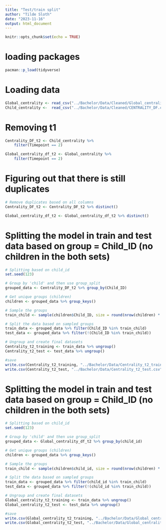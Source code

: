 ```yaml
---
title: "Test/train split"
author: "Tilde Sloth"
date: "2023-11-16"
output: html_document
---
```


```r
knitr::opts_chunk$set(echo = TRUE)
```


# loading packages
```r
pacman::p_load(tidyverse)
```

# Loading data
```r
Global_centrality <- read_csv("../Bachelor/Data/Cleaned/Global_centrality_DF.csv")
Child_centrality <-  read_csv("../Bachelor/Data/Cleaned/CENTRALITY_DF.csv")
```

# Removing t1
```r
Centrality_DF_t2 <- Child_centrality %>% 
    filter(Timepoint == 2)

Global_centrality_df_t2 <- Global_centrality %>% 
    filter(Timepoint == 2)
```

# Figuring out that there is still duplicates
```r
# Remove duplicates based on all columns
Centrality_DF_t2 <- Centrality_DF_t2 %>% distinct()

Global_centrality_df_t2 <- Global_centrality_df_t2 %>% distinct()
```

# Splitting the model in train and test data based on group = Child_ID (no children in the both sets)
```r
# Splitting based on child_id
set.seed(123)

# Group by 'child' and then use group_split
grouped_data <- Centrality_DF_t2 %>% group_by(Child_ID)

# Get unique groups (children)
children <- grouped_data %>% group_keys()

# Sample the groups
train_child <- sample(children$Child_ID, size = round(nrow(children) * 0.8))

# Split the data based on sampled groups
train_data <- grouped_data %>% filter(Child_ID %in% train_child)
test_data <- grouped_data %>% filter(!(Child_ID %in% train_child))

# Ungroup and create final datasets
Centrality_t2_training <- train_data %>% ungroup()
Centrality_t2_test <- test_data %>% ungroup()

#save
write.csv(Centrality_t2_training, "../Bachelor/Data/Centrality_t2_training.csv")
write.csv(Centrality_t2_test, "../Bachelor/Data/Centrality_t2_test.csv")
```

# Splitting the model in train and test data based on group = Child_ID (no children in the both sets)
```r
# Splitting based on child_id
set.seed(123)

# Group by 'child' and then use group_split
grouped_data <- Global_centrality_df_t2 %>% group_by(child_id)

# Get unique groups (children)
children <- grouped_data %>% group_keys()

# Sample the groups
train_child <- sample(children$child_id, size = round(nrow(children) * 0.8))

# Split the data based on sampled groups
train_data <- grouped_data %>% filter(child_id %in% train_child)
test_data <- grouped_data %>% filter(!(child_id %in% train_child))

# Ungroup and create final datasets
Global_centrality_t2_training <- train_data %>% ungroup()
Global_centrality_t2_test <- test_data %>% ungroup()

#save
write.csv(Global_centrality_t2_training, "../Bachelor/Data/Global_centrality_t2_training.csv")
write.csv(Global_centrality_t2_test, "../Bachelor/Data/Global_centrality_t2_test.csv")
```


